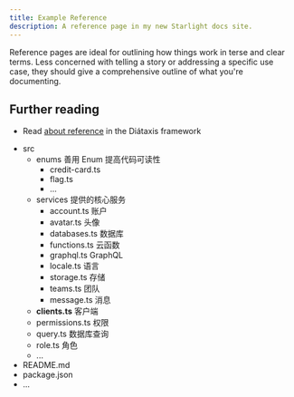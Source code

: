 ```yaml
---
title: Example Reference
description: A reference page in my new Starlight docs site.
---
```


Reference pages are ideal for outlining how things work in terse and clear terms.
Less concerned with telling a story or addressing a specific use case, they should give a comprehensive outline of what you're documenting.

## Further reading

- Read [about reference](https://diataxis.fr/reference/) in the Diátaxis framework

<Github repo='withastro/astro' client:load  />
<Github repo='withastro/starlight' client:load  />


<FileTree>

- src
  - enums                善用 Enum 提高代码可读性
    - credit-card.ts 
    - flag.ts
    - ...
  - services             提供的核心服务
    - account.ts         账户
    - avatar.ts          头像
    - databases.ts       数据库
    - functions.ts       云函数
    - graphql.ts         GraphQL
    - locale.ts          语言
    - storage.ts         存储
    - teams.ts           团队
    - message.ts         消息
  - **clients.ts**       客户端
  - permissions.ts       权限
  - query.ts             数据库查询
  - role.ts              角色
  - ...
- README.md
- package.json
- ...
</FileTree>